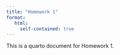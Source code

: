 ```yaml
---
title: "Homework 1"
format: 
   html:
     self-contained: true
---
```


This is a quarto document for Homework 1.